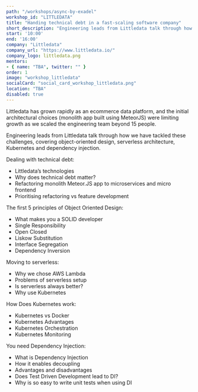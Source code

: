 ```yaml
---
path: "/workshops/async-by-exadel"
workshop_id: "LITTLEDATA"
title: "Handing technical debt in a fast-scaling software company"
short_description: "Engineering leads from Littledata talk through how they have tackled scaling challenges and tech debt, covering object-oriented design, serverless architecture, Kubernetes and dependency injection."
start: '10:00'
end: '16:00'
company: "Littledata"
company_url: "https://www.littledata.io/"
company_logo: littledata.png
mentors:
- { name: "TBA", twitter: "" }
order: 1
image: "workshop_littledata"
socialCard: "social_card_workshop_littledata.png"
location: "TBA"
disabled: true
---
```


Littledata has grown rapidly as an ecommerce data platform, and the initial architectural choices
(monolith app built using MeteorJS) were limiting growth as we scaled the engineering team beyond 15 people.

Engineering leads from Littledata talk through how we have tackled these challenges,
covering object-oriented design, serverless architecture, Kubernetes and dependency injection.

Dealing with technical debt:

- Littledata’s technologies
- Why does technical debt matter?
- Refactoring monolith Meteor.JS app to microservices and micro frontend
- Prioritising refactoring vs feature development

The first 5 principles of Object Oriented Design:

- What makes you a SOLID developer
- Single Responsibility
- Open Closed
- Liskow Substitution
- Interface Segregation
- Dependency Inversion

Moving to serverless:

- Why we chose AWS Lambda
- Problems of serverless setup
- Is serverless always better?
- Why use Kubernetes

How Does Kubernetes work:

- Kubernetes vs Docker
- Kubernetes Advantages
- Kubernetes Orchestration
- Kubernetes Monitoring

You need Dependency Injection:

- What is Dependency Injection
- How it enables decoupling
- Advantages and disadvantages
- Does Test Driven Development lead to DI?
- Why is so easy to write unit tests when using DI

